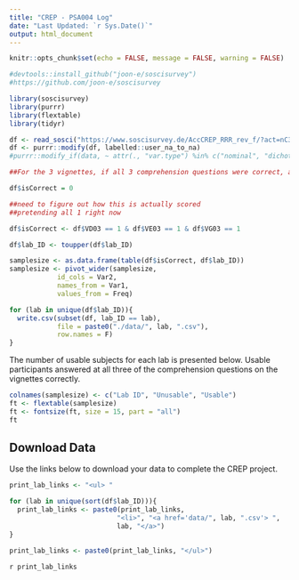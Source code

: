```yaml
---
title: "CREP - PSA004 Log"
date: "Last Updated: `r Sys.Date()`"
output: html_document
---
```


```r
knitr::opts_chunk$set(echo = FALSE, message = FALSE, warning = FALSE)
```

```r
#devtools::install_github("joon-e/soscisurvey")
#https://github.com/joon-e/soscisurvey

library(soscisurvey)
library(purrr)
library(flextable)
library(tidyr)

df <- read_sosci("https://www.soscisurvey.de/AccCREP_RRR_rev_f/?act=nC3iqEvRkDO5HJyTJhPJCm41")
df <- purrr::modify(df, labelled::user_na_to_na)
#purrr::modify_if(data, ~ attr(., "var.type") %in% c("nominal", "dichotomous"), labelled::to_factor)
```

```r
##For the 3 vignettes, if all 3 comprehension questions were correct, a 1 is saved into a string variable names UR01_01 (otherwise it remains empty)

df$isCorrect = 0

##need to figure out how this is actually scored
##pretending all 1 right now

df$isCorrect <- df$VD03 == 1 & df$VE03 == 1 & df$VG03 == 1

df$lab_ID <- toupper(df$lab_ID)

samplesize <- as.data.frame(table(df$isCorrect, df$lab_ID))
samplesize <- pivot_wider(samplesize,
            id_cols = Var2,
            names_from = Var1,
            values_from = Freq)
```

```r
for (lab in unique(df$lab_ID)){
  write.csv(subset(df, lab_ID == lab), 
            file = paste0("./data/", lab, ".csv"), 
            row.names = F)
}
```

The number of usable subjects for each lab is presented below. Usable participants answered at all three of the comprehension questions on the vignettes correctly. 

```r
colnames(samplesize) <- c("Lab ID", "Unusable", "Usable")
ft <- flextable(samplesize)
ft <- fontsize(ft, size = 15, part = "all")
ft
```

## Download Data

Use the links below to download your data to complete the CREP project. 

```r
print_lab_links <- "<ul> "

for (lab in unique(sort(df$lab_ID))){
  print_lab_links <- paste0(print_lab_links, 
                           "<li>", "<a href='data/", lab, ".csv'> ",
                           lab, "</a>")
}

print_lab_links <- paste0(print_lab_links, "</ul>")
```

`r print_lab_links`